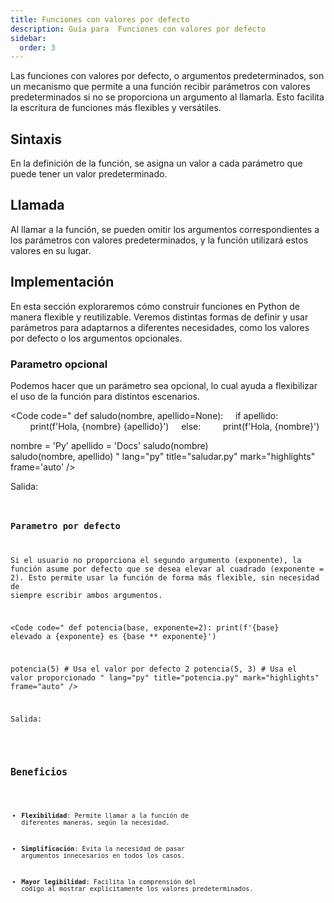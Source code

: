 ```yaml
---
title: Funciones con valores por defecto
description: Guía para  Funciones con valores por defecto
sidebar:
  order: 3
---
```



Las funciones con valores por defecto, o argumentos predeterminados, son un mecanismo que permite a una función recibir parámetros con valores predeterminados si no se proporciona un argumento al llamarla. Esto facilita la escritura de funciones más flexibles y versátiles. 

## Sintaxis
En la definición de la función, se asigna un valor a cada parámetro que puede tener un valor predeterminado. 

## Llamada
Al llamar a la función, se pueden omitir los argumentos correspondientes a los parámetros con valores predeterminados, y la función utilizará estos valores en su lugar. 

## Implementación

En esta sección exploraremos cómo construir funciones en Python de manera flexible y reutilizable. Veremos distintas formas de definir y usar parámetros para adaptarnos a diferentes necesidades, como los valores por defecto o los argumentos opcionales.

### Parametro opcional

Podemos hacer que un parámetro sea opcional, lo cual ayuda a flexibilizar el uso de la función para distintos escenarios.

<Code 
code="
def saludo(nombre, apellido=None):
&nbsp;&nbsp;&nbsp;&nbsp;if apellido:
&nbsp;&nbsp;&nbsp;&nbsp;&nbsp;&nbsp;&nbsp;&nbsp;print(f'Hola, {nombre} {apellido}')
&nbsp;&nbsp;&nbsp;&nbsp;else:
&nbsp;&nbsp;&nbsp;&nbsp;&nbsp;&nbsp;&nbsp;&nbsp;print(f'Hola, {nombre}')

nombre = 'Py'
apellido = 'Docs'
saludo(nombre)    
saludo(nombre, apellido)
"
lang="py" 
title="saludar.py" 
mark="highlights"
frame='auto' />

Salida: 

<Code 
code="
Hola, Py
Hola, PyDocs
"
title="saludar.py" 
mark="highlights"
frame='terminal' />

### Parametro por defecto

Si el usuario no proporciona el segundo argumento (exponente), la función asume por defecto que se desea elevar al cuadrado (exponente = 2). Esto permite usar la función de forma más flexible, sin necesidad de siempre escribir ambos argumentos.

<Code
code="
def potencia(base, exponente=2):
print(f'{base} elevado a {exponente} es {base ** exponente}')

potencia(5) # Usa el valor por defecto 2
potencia(5, 3) # Usa el valor proporcionado
"
lang="py"
title="potencia.py"
mark="highlights"
frame="auto"
/>

Salida:

<Code code=" 5 elevado a 2 es 25 5 elevado a 3 es 125 " title="potencia.py" mark="highlights" frame="terminal" />

## Beneficios

- **Flexibilidad**: Permite llamar a la función de diferentes maneras, según la necesidad. 

- **Simplificación**: Evita la necesidad de pasar argumentos innecesarios en todos los casos. 

- **Mayor legibilidad**: Facilita la comprensión del código al mostrar explícitamente los valores predeterminados. 

